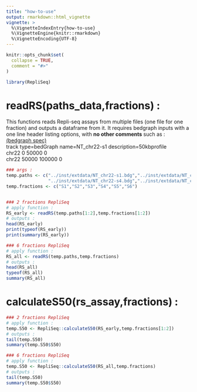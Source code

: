 ```yaml
---
title: "how-to-use"
output: rmarkdown::html_vignette
vignette: >
  %\VignetteIndexEntry{how-to-use}
  %\VignetteEngine{knitr::rmarkdown}
  %\VignetteEncoding{UTF-8}
---
```


```r
knitr::opts_chunk$set(
  collapse = TRUE,
  comment = "#>"
)
```

```r
library(RepliSeq)
```

# readRS(paths_data,fractions) :

This functions reads Repli-seq assays from multiple files (one file for one fraction) and outputs a dataframe from it.
It requires bedgraph inputs with a one line header listing options, with **no other comments** such as : [(bedgraph spec)](http://genome.ucsc.edu/goldenPath/help/bedgraph.html)   
track 	type=bedGraph 	name=NT_chr22-s1	description=50kbprofile   
chr22	0	50000	0   
chr22	50000	100000	0   

```r

### args :
temp.paths <- c("../inst/extdata/NT_chr22-s1.bdg","../inst/extdata/NT_chr22-s2.bdg","../inst/extdata/NT_chr22-s3.bdg",
                "../inst/extdata/NT_chr22-s4.bdg","../inst/extdata/NT_chr22-s5.bdg","../inst/extdata/NT_chr22-s6.bdg")
temp.fractions <- c("S1","S2","S3","S4","S5","S6")


### 2 fractions RepliSeq
# apply function :
RS_early <- readRS(temp.paths[1:2],temp.fractions[1:2])
# outputs :
head(RS_early)
print(typeof(RS_early))
print(summary(RS_early))

### 6 fractions RepliSeq
# apply function :
RS_all <- readRS(temp.paths,temp.fractions)
# outputs :
head(RS_all)
typeof(RS_all)
summary(RS_all)

```

# calculateS50(rs_assay,fractions) :

```r

### 2 fractions RepliSeq
# apply function :
temp.S50 <- RepliSeq::calculateS50(RS_early,temp.fractions[1:2])
# outputs :
tail(temp.S50)
summary(temp.S50$S50)

### 6 fractions RepliSeq
# apply function :
temp.S50 <- RepliSeq::calculateS50(RS_all,temp.fractions)
# outputs :
tail(temp.S50)
summary(temp.S50$S50)

```

